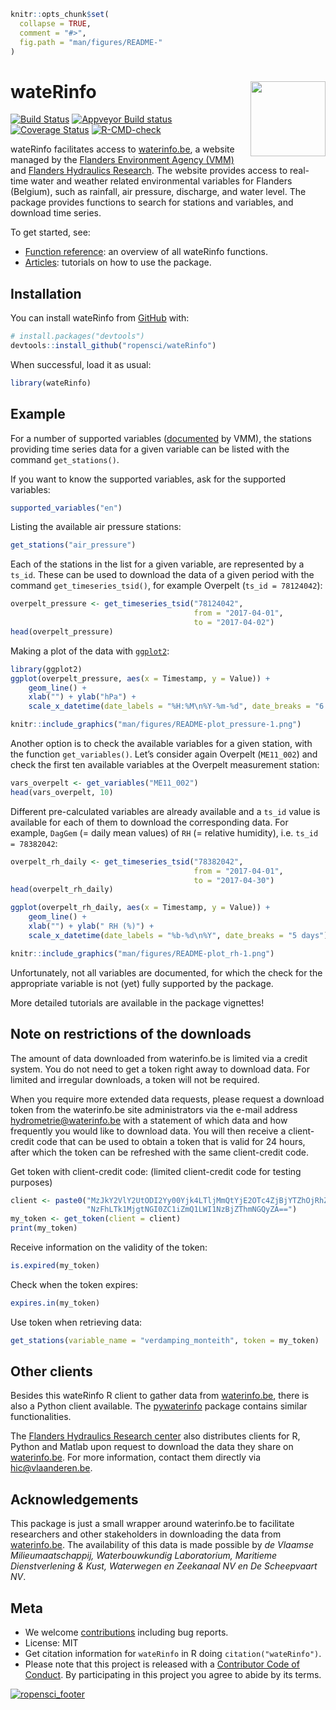<!-- README.md is generated from README.Rmd. Please edit that file and knit -->

```r
knitr::opts_chunk$set(
  collapse = TRUE,
  comment = "#>",
  fig.path = "man/figures/README-"
)
```

# wateRinfo <img src="man/figures/logo.png" align="right" alt="" width="120">

<!-- badges: start -->
[![Build Status](https://travis-ci.org/ropensci/wateRinfo.svg?branch=addci)](https://travis-ci.org/ropensci/wateRinfo) [![Appveyor Build status](https://ci.appveyor.com/api/projects/status/crmofvs8c7oja0mn/branch/master?svg=true)](https://ci.appveyor.com/project/stijnvanhoey/waterinfo-agry3/branch/master) [![Coverage Status](https://coveralls.io/repos/github/ropensci/wateRinfo/badge.svg)](https://coveralls.io/r/ropensci/wateRinfo?branch=master)
[![R-CMD-check](https://github.com/ropensci/wateRinfo/workflows/R-CMD-check/badge.svg)](https://github.com/ropensci/wateRinfo/actions)
<!-- badges: end -->

wateRinfo facilitates access to [waterinfo.be](https://www.waterinfo.be/), a website managed by the [Flanders Environment Agency (VMM)](https://en.vmm.be/) and [Flanders Hydraulics Research](https://www.waterbouwkundiglaboratorium.be/). The website provides access to real-time water and weather related environmental variables for Flanders (Belgium), such as rainfall, air pressure, discharge, and water level. The package provides functions to search for stations and variables, and download time series.

To get started, see:

* [Function reference](https://docs.ropensci.org/wateRinfo/reference/index.html): an overview of all wateRinfo functions.
* [Articles](https://docs.ropensci.org/wateRinfo/articles/): tutorials on how to use the package.

## Installation

You can install wateRinfo from [GitHub](https://github.com/ropensci/wateRinfo) with:

```r
# install.packages("devtools")
devtools::install_github("ropensci/wateRinfo")
```

When successful, load it as usual:

```r
library(wateRinfo)
```

## Example

For a number of supported variables ([documented](https://www.waterinfo.be/download/9f5ee0c9-dafa-46de-958b-7cac46eb8c23?dl=0) by VMM), the stations providing time series data for a given variable can be listed with the command `get_stations()`.

If you want to know the supported variables, ask for the supported variables:

```r
supported_variables("en")
```

Listing the available air pressure stations:

```r
get_stations("air_pressure")
```

Each of the stations in the list for a given variable, are represented by a `ts_id`. These can be used to download the data of a given period with the command `get_timeseries_tsid()`, for example Overpelt (`ts_id = 78124042`):

```r
overpelt_pressure <- get_timeseries_tsid("78124042", 
                                         from = "2017-04-01", 
                                         to = "2017-04-02")
head(overpelt_pressure)
```

Making a plot of the data with [`ggplot2`](https://ggplot2.tidyverse.org/):

```r
library(ggplot2)
ggplot(overpelt_pressure, aes(x = Timestamp, y = Value)) + 
    geom_line() + 
    xlab("") + ylab("hPa") + 
    scale_x_datetime(date_labels = "%H:%M\n%Y-%m-%d", date_breaks = "6 hours")
```

```r
knitr::include_graphics("man/figures/README-plot_pressure-1.png")
```

Another option is to check the available variables for a given station, with the function `get_variables()`. Let's consider again Overpelt (`ME11_002`) and check the first ten available variables at the Overpelt measurement station:

```r
vars_overpelt <- get_variables("ME11_002")
head(vars_overpelt, 10)
```

Different pre-calculated variables are already available and a `ts_id` value is available for each of them to download the corresponding data. For example, `DagGem` (= daily mean values) of `RH` (= relative humidity), i.e. `ts_id = 78382042`:

```r
overpelt_rh_daily <- get_timeseries_tsid("78382042", 
                                         from = "2017-04-01", 
                                         to = "2017-04-30")
head(overpelt_rh_daily)
```

```r
ggplot(overpelt_rh_daily, aes(x = Timestamp, y = Value)) + 
    geom_line() + 
    xlab("") + ylab(" RH (%)") + 
    scale_x_datetime(date_labels = "%b-%d\n%Y", date_breaks = "5 days")
```

```r
knitr::include_graphics("man/figures/README-plot_rh-1.png")
```

Unfortunately, not all variables are documented, for which the check for the appropriate variable is not (yet) fully supported by the package.

More detailed tutorials are available in the package vignettes!

## Note on restrictions of the downloads

The amount of data downloaded from waterinfo.be is limited via a credit system. You do not need to get a token right away to download data. For limited and irregular downloads, a token will not be required.

When you require more extended data requests, please request a download token from the waterinfo.be site administrators via the e-mail address <hydrometrie@waterinfo.be> with a statement of which data and how frequently you would like to download data. You will then receive a client-credit code that can be used to obtain a token that is valid for 24 hours, after which the token can be refreshed with the same client-credit code.

Get token with client-credit code: (limited client-credit code for testing purposes)

```r
client <- paste0("MzJkY2VlY2UtODI2Yy00Yjk4LTljMmQtYjE2OTc4ZjBjYTZhOjRhZGE4",
                 "NzFhLTk1MjgtNGI0ZC1iZmQ1LWI1NzBjZThmNGQyZA==")
my_token <- get_token(client = client)
print(my_token)
```

Receive information on the validity of the token:

```r
is.expired(my_token)
```

Check when the token expires:

```r
expires.in(my_token)
```

Use token when retrieving data:

```r
get_stations(variable_name = "verdamping_monteith", token = my_token)
```

## Other clients

Besides this wateRinfo R client to gather data from [waterinfo.be](https://www.waterinfo.be/), there is also a Python client available. The [pywaterinfo](https://fluves.github.io/pywaterinfo/) package contains similar functionalities.

The [Flanders Hydraulics Research center](https://www.waterbouwkundiglaboratorium.be/en/) also distributes clients for R, Python and Matlab upon request to download the data they share on [waterinfo.be](https://www.waterinfo.be/). For more information, contact them directly via [hic@vlaanderen.be](mailto:hic@vlaanderen.be).

## Acknowledgements

This package is just a small wrapper around waterinfo.be to facilitate researchers and other stakeholders in downloading the data from [waterinfo.be](http://www.waterinfo.be). The availability of this data is made possible by *de Vlaamse Milieumaatschappij, Waterbouwkundig Laboratorium, Maritieme Dienstverlening & Kust, Waterwegen en Zeekanaal NV en De Scheepvaart NV*.

## Meta

* We welcome [contributions](.github/CONTRIBUTING.md) including bug reports.
* License: MIT
* Get citation information for `wateRinfo` in R doing `citation("wateRinfo")`.
* Please note that this project is released with a [Contributor Code of Conduct](.github/CODE_OF_CONDUCT.md). By participating in this project you agree to abide by its terms.

[![ropensci_footer](https://ropensci.org/public_images/ropensci_footer.png)](https://ropensci.org)
